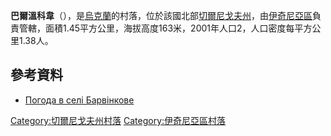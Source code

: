 {{coord|50|46|2|N|32|45|10|E|scale:100000|display=title}}

'''巴爾溫科韋'''（{{lang-uk|Барвінкове}}），是[[烏克蘭|烏克蘭]]的村落，位於該國北部[[切爾尼戈夫州|切爾尼戈夫州]]，由[[伊奇尼亞區|伊奇尼亞區]]負責管轄，面積1.45平方公里，海拔高度163米，2001年人口2，人口密度每平方公里1.38人。

==參考資料==
* [http://weather.in.ua/ua/chernigovskaja/683 Погода в селі Барвінкове] {{Wayback|url=http://weather.in.ua/ua/chernigovskaja/683 |date=20160305220901 }}

[[Category:切爾尼戈夫州村落|Category:切爾尼戈夫州村落]]
[[Category:伊奇尼亞區村落|Category:伊奇尼亞區村落]]


{{Chernihiv-geo-stub}}